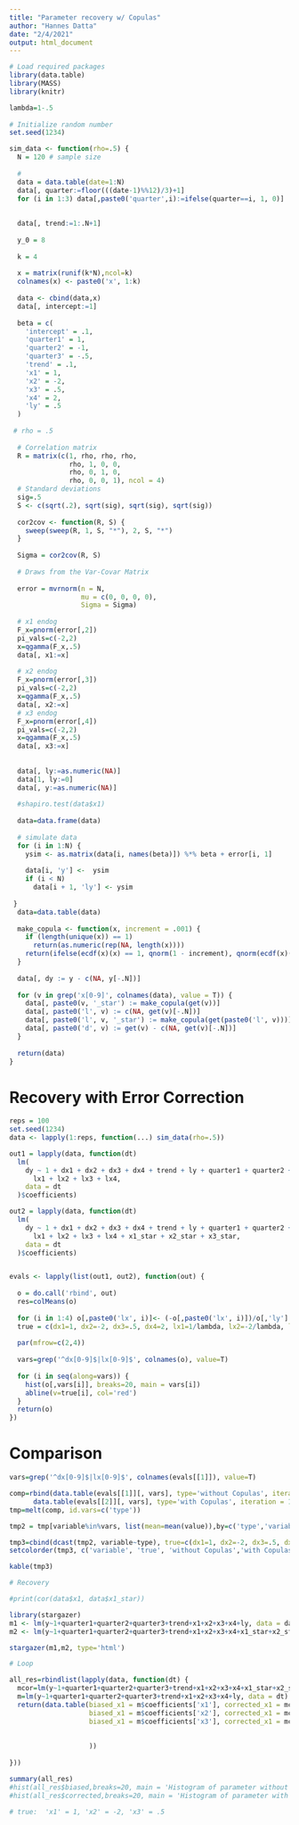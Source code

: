```yaml
---
title: "Parameter recovery w/ Copulas"
author: "Hannes Datta"
date: "2/4/2021"
output: html_document
---
```


```r

# Load required packages
library(data.table)
library(MASS)
library(knitr)

lambda=1-.5
  
# Initialize random number
set.seed(1234)

sim_data <- function(rho=.5) {
  N = 120 # sample size
  
  #
  data = data.table(date=1:N)
  data[, quarter:=floor(((date-1)%%12)/3)+1]
  for (i in 1:3) data[,paste0('quarter',i):=ifelse(quarter==i, 1, 0)]
  
  
  data[, trend:=1:.N+1]
  
  y_0 = 8
  
  k = 4
  
  x = matrix(runif(k*N),ncol=k)
  colnames(x) <- paste0('x', 1:k)
  
  data <- cbind(data,x)
  data[, intercept:=1]
  
  beta = c(
    'intercept' = .1,
    'quarter1' = 1,
    'quarter2' = -1,
    'quarter3' = -.5,
    'trend' = .1,
    'x1' = 1,
    'x2' = -2,
    'x3' = .5,
    'x4' = 2,
    'ly' = .5
  )
  
 # rho = .5
  
  # Correlation matrix
  R = matrix(c(1, rho, rho, rho,
               rho, 1, 0, 0,
               rho, 0, 1, 0,
               rho, 0, 0, 1), ncol = 4)
  # Standard deviations
  sig=.5
  S <- c(sqrt(.2), sqrt(sig), sqrt(sig), sqrt(sig))
  
  cor2cov <- function(R, S) {
    sweep(sweep(R, 1, S, "*"), 2, S, "*")
  }
  
  Sigma = cor2cov(R, S)
  
  # Draws from the Var-Covar Matrix
  
  error = mvrnorm(n = N,
                  mu = c(0, 0, 0, 0),
                  Sigma = Sigma)
  
  # x1 endog
  F_x=pnorm(error[,2])
  pi_vals=c(-2,2)
  x=qgamma(F_x,.5)
  data[, x1:=x]
  
  # x2 endog
  F_x=pnorm(error[,3])
  pi_vals=c(-2,2)
  x=qgamma(F_x,.5)
  data[, x2:=x]
  # x3 endog
  F_x=pnorm(error[,4])
  pi_vals=c(-2,2)
  x=qgamma(F_x,.5)
  data[, x3:=x]
  
  	  
  data[, ly:=as.numeric(NA)]
  data[1, ly:=0]
  data[, y:=as.numeric(NA)]  
  
  #shapiro.test(data$x1)
 
  data=data.frame(data)
  
  # simulate data 
  for (i in 1:N) {
    ysim <- as.matrix(data[i, names(beta)]) %*% beta + error[i, 1]
    
    data[i, 'y'] <-  ysim
    if (i < N)
      data[i + 1, 'ly'] <- ysim
    
 }
  data=data.table(data)
  
  make_copula <- function(x, increment = .001) {
    if (length(unique(x)) == 1)
      return(as.numeric(rep(NA, length(x))))
    return(ifelse(ecdf(x)(x) == 1, qnorm(1 - increment), qnorm(ecdf(x)(x))))
  }
  
  data[, dy := y - c(NA, y[-.N])]
  
  for (v in grep('x[0-9]', colnames(data), value = T)) {
    data[, paste0(v, '_star') := make_copula(get(v))]
    data[, paste0('l', v) := c(NA, get(v)[-.N])]
    data[, paste0('l', v, '_star') := make_copula(get(paste0('l', v)))]
    data[, paste0('d', v) := get(v) - c(NA, get(v)[-.N])]
  }
  
  return(data)
}

```

# Recovery with Error Correction

```r
reps = 100
set.seed(1234)
data <- lapply(1:reps, function(...) sim_data(rho=.5))

out1 = lapply(data, function(dt)
  lm(
    dy ~ 1 + dx1 + dx2 + dx3 + dx4 + trend + ly + quarter1 + quarter2 + quarter3 +
      lx1 + lx2 + lx3 + lx4,
    data = dt
  )$coefficients)

out2 = lapply(data, function(dt)
  lm(
    dy ~ 1 + dx1 + dx2 + dx3 + dx4 + trend + ly + quarter1 + quarter2 + quarter3 +
      lx1 + lx2 + lx3 + lx4 + x1_star + x2_star + x3_star,
    data = dt
  )$coefficients)


evals <- lapply(list(out1, out2), function(out) {
    
  o = do.call('rbind', out)
  res=colMeans(o)
  
  for (i in 1:4) o[,paste0('lx', i)]<- (-o[,paste0('lx', i)])/o[,'ly']
  true = c(dx1=1, dx2=-2, dx3=.5, dx4=2, lx1=1/lambda, lx2=-2/lambda, lx3=.5/lambda, lx4=2/lambda)
  
  par(mfrow=c(2,4))
  
  vars=grep('^dx[0-9]$|lx[0-9]$', colnames(o), value=T)
  
  for (i in seq(along=vars)) {
    hist(o[,vars[i]], breaks=20, main = vars[i])
    abline(v=true[i], col='red')
  }
  return(o)
})

```

# Comparison

```r
vars=grep('^dx[0-9]$|lx[0-9]$', colnames(evals[[1]]), value=T)

comp=rbind(data.table(evals[[1]][, vars], type='without Copulas', iteration = 1:nrow(evals[[1]])),
      data.table(evals[[2]][, vars], type='with Copulas', iteration = 1:nrow(evals[[1]])))
tmp=melt(comp, id.vars=c('type'))

tmp2 = tmp[variable%in%vars, list(mean=mean(value)),by=c('type','variable')]

tmp3=cbind(dcast(tmp2, variable~type), true=c(dx1=1, dx2=-2, dx3=.5, dx4=2, lx1=1/lambda, lx2=-2/lambda, lx3=.5/lambda, lx4=2/lambda))
setcolorder(tmp3, c('variable', 'true', 'without Copulas','with Copulas'))

kable(tmp3)
```

```r

# Recovery

#print(cor(data$x1, data$x1_star))

library(stargazer)
m1 <- lm(y~1+quarter1+quarter2+quarter3+trend+x1+x2+x3+x4+ly, data = data[[1]])
m2 <- lm(y~1+quarter1+quarter2+quarter3+trend+x1+x2+x3+x4+x1_star+x2_star+x3_star+ly, data = data[[1]])

stargazer(m1,m2, type='html')

```


```r
# Loop

all_res=rbindlist(lapply(data, function(dt) {
  mcor=lm(y~1+quarter1+quarter2+quarter3+trend+x1+x2+x3+x4+x1_star+x2_star+x3_star+ly, data = dt)
  m=lm(y~1+quarter1+quarter2+quarter3+trend+x1+x2+x3+x4+ly, data = dt)
  return(data.table(biased_x1 = m$coefficients['x1'], corrected_x1 = mcor$coefficients['x1'],
                    biased_x1 = m$coefficients['x2'], corrected_x1 = mcor$coefficients['x2'],
                    biased_x1 = m$coefficients['x3'], corrected_x1 = mcor$coefficients['x3']
                    
                    
                    ))
  
}))

summary(all_res)
#hist(all_res$biased,breaks=20, main = 'Histogram of parameter without Copula correction')
#hist(all_res$corrected,breaks=20, main = 'Histogram of parameter with Copula correction')

# true:  'x1' = 1, 'x2' = -2, 'x3' = .5

```

